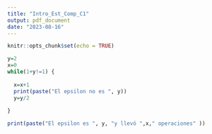 ```yaml
---
title: "Intro_Est_Comp_C1"
output: pdf_document
date: "2023-08-16"
---
```


```r
knitr::opts_chunk$set(echo = TRUE)
```



```r
y=2
x=0
while(1+y!=1) {
  
  x=x+1
  print(paste("El epsilon no es ", y))
  y=y/2
  
}

print(paste("El epsilon es ", y, "y llevó ",x," operaciones" ))
```

